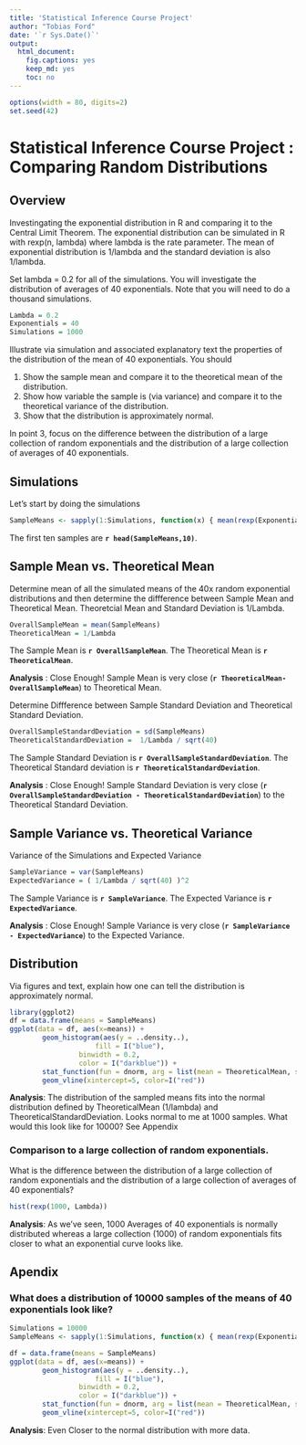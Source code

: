 ```yaml
---
title: 'Statistical Inference Course Project'
author: "Tobias Ford"
date: '`r Sys.Date()`'
output:
  html_document:
    fig.captions: yes
    keep_md: yes
    toc: no
---
```


```r
options(width = 80, digits=2)
set.seed(42)
```

# Statistical Inference Course Project : Comparing Random Distributions

## Overview

Investingating the exponential distribution in R and comparing it to the Central Limit Theorem.
The exponential distribution can be simulated in R with rexp(n, lambda) where lambda is the rate parameter. 
The mean of exponential distribution is 1/lambda and the standard deviation is also 1/lambda. 

Set lambda = 0.2 for all of the simulations. 
You will investigate the distribution of averages of 40 exponentials. 
Note that you will need to do a thousand simulations.

```r
Lambda = 0.2
Exponentials = 40
Simulations = 1000
```

Illustrate via simulation and associated explanatory text the properties of the distribution of the mean of 40 exponentials. You should

1. Show the sample mean and compare it to the theoretical mean of the distribution.
2. Show how variable the sample is (via variance) and compare it to the theoretical variance of the distribution.
3. Show that the distribution is approximately normal.

In point 3, focus on the difference between the distribution of a large collection of random exponentials and the distribution of a large collection of averages of 40 exponentials.

## Simulations

Let's start by doing the simulations
```r
SampleMeans <- sapply(1:Simulations, function(x) { mean(rexp(Exponentials, Lambda)) } )
```
The first ten samples are **`r head(SampleMeans,10)`**.

## Sample Mean vs. Theoretical Mean 

Determine mean of all the simulated means of the 40x random exponential distributions and then determine the diffference between Sample Mean and Theoretical Mean. Theoretcial Mean and Standard Deviation is 1/Lambda. 

```r
OverallSampleMean = mean(SampleMeans)
TheoreticalMean = 1/Lambda 
```
The Sample Mean is **`r OverallSampleMean`**. The Theoretical Mean is **`r TheoreticalMean`**.

**Analysis** : Close Enough! Sample Mean is very close (**`r TheoreticalMean-OverallSampleMean`**) to Theoretical Mean.

Determine Diffference between Sample Standard Deviation and Theoretical Standard Deviation.

```r
OverallSampleStandardDeviation = sd(SampleMeans)
TheoreticalStandardDeviation =  1/Lambda / sqrt(40) 
```

The Sample Standard Deviation is **`r OverallSampleStandardDeviation`**. The Theoretical Standard deviation is **`r TheoreticalStandardDeviation`**.

**Analysis** : Close Enough! Sample Standard Deviation is very close (**`r OverallSampleStandardDeviation - TheoreticalStandardDeviation`**) to the Theoretical Standard Deviation.

## Sample Variance vs. Theoretical Variance

Variance of the Simulations and Expected Variance 

```r
SampleVariance = var(SampleMeans)
ExpectedVariance = ( 1/Lambda / sqrt(40) )^2
```
The Sample Variance is **`r SampleVariance`**. The Expected Variance is **`r ExpectedVariance`**.

**Analysis** : Close Enough! Sample Variance is very close (**`r SampleVariance - ExpectedVariance`**) to the Expected Variance.

## Distribution
Via figures and text, explain how one can tell the distribution is approximately normal.

```r
library(ggplot2)
df = data.frame(means = SampleMeans)
ggplot(data = df, aes(x=means)) + 
	    geom_histogram(aes(y = ..density..), 
	    			 fill = I("blue"), 
				 binwidth = 0.2, 
				 color = I("darkblue")) + 
	    stat_function(fun = dnorm, arg = list(mean = TheoreticalMean, sd = TheoreticalStandardDeviation))+
	    geom_vline(xintercept=5, color=I("red"))
```

**Analysis**: The distribution of the sampled means fits into the normal distribution defined by TheoreticalMean (1/lambda) and TheoreticalStandardDeviation. Looks normal to me at 1000 samples. What would this look like for 10000? See Appendix

### Comparison to a large collection of random exponentials.

What is the difference between the distribution of a large collection of random exponentials and the distribution of a large collection of averages of 40 exponentials?

```r
hist(rexp(1000, Lambda))
```

**Analysis**: As we've seen, 1000 Averages of 40 exponentials is normally distributed whereas a large collection (1000) of random exponentials fits closer to what an exponential curve looks like.

## Apendix

### What does a distribution of 10000 samples of the means of 40 exponentials look like?

```r
Simulations = 10000
SampleMeans <- sapply(1:Simulations, function(x) { mean(rexp(Exponentials, Lambda)) } )

df = data.frame(means = SampleMeans)
ggplot(data = df, aes(x=means)) + 
	    geom_histogram(aes(y = ..density..), 
	    			 fill = I("blue"), 
				 binwidth = 0.2, 
				 color = I("darkblue")) + 
	    stat_function(fun = dnorm, arg = list(mean = TheoreticalMean, sd = TheoreticalStandardDeviation))+
	    geom_vline(xintercept=5, color=I("red"))
```

**Analysis**: Even Closer to the normal distribution with more data.
